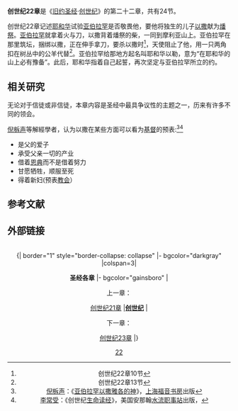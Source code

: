 '''创世纪22章'''是《[[旧约圣经|旧约圣经]]·[[创世纪|创世纪]]》的第二十二章，共有24节。

创世纪22章记述[[耶和华|耶和华]]试验[[亚伯拉罕|亚伯拉罕]]是否敬畏他，要他将独生的儿子[[以撒|以撒]]献为[[燔祭|燔祭]]。[[亚伯拉罕|亚伯拉罕]]就拿着火与刀，以撒背着燔祭的柴，一同到摩利亚山上。亚伯拉罕在那里筑坛，捆绑以撒，正在伸手拿刀，要杀以撒时<ref>创世纪22章10节</ref>，天使阻止了他，用一只两角扣在树丛中的公羊代替<ref>创世纪22章13节</ref>。亚伯拉罕给那地方起名叫耶和华以勒，意为“在耶和华的山上必有豫备”。此后，耶和华指着自己起誓，再次坚定与亚伯拉罕所立的约。  

== 相关研究 ==
无论对于信徒或非信徒，本章内容是圣经中最具争议性的主题之一，历来有许多不同的领会。

[[倪柝声|倪柝声]]等解經學者，认为以撒在某些方面可以看为[[基督|基督]]的预表:<ref>[[倪柝声|倪柝声]]：《[[亚伯拉罕以撒雅各的神|亚伯拉罕以撒雅各的神]]》，[[上海福音书房|上海福音书房]]出版</ref><ref>[[李常受|李常受]]：《创世纪[[生命读经|生命读经]]》，美国安那翰[[水流职事站|水流职事站]]出版，</ref>
*是父的爱子
*承受父亲一切的产业
*借着[[恩典|恩典]]而不是借着努力
*甘愿牺牲，顺服至死
*得着新妇(预表[[教会|教会]]）

==参考文献==
<div class="references-small">
<references />
</div>

==外部链接==

<center>
<br>
{| border="1" style="border-collapse: collapse"
|- bgcolor="darkgray"
|colspan=3|<Center>'''圣经各章'''
|- bgcolor="gainsboro"
|<Center>上一章：<br><Center>[[创世纪21章|创世纪21章]]
|'''[[创世纪|创世纪]]'''
|<Center>下一章：<br><Center>[[创世纪23章|创世纪23章]]
|}
</center>

[[Category:创世记章节|22]]